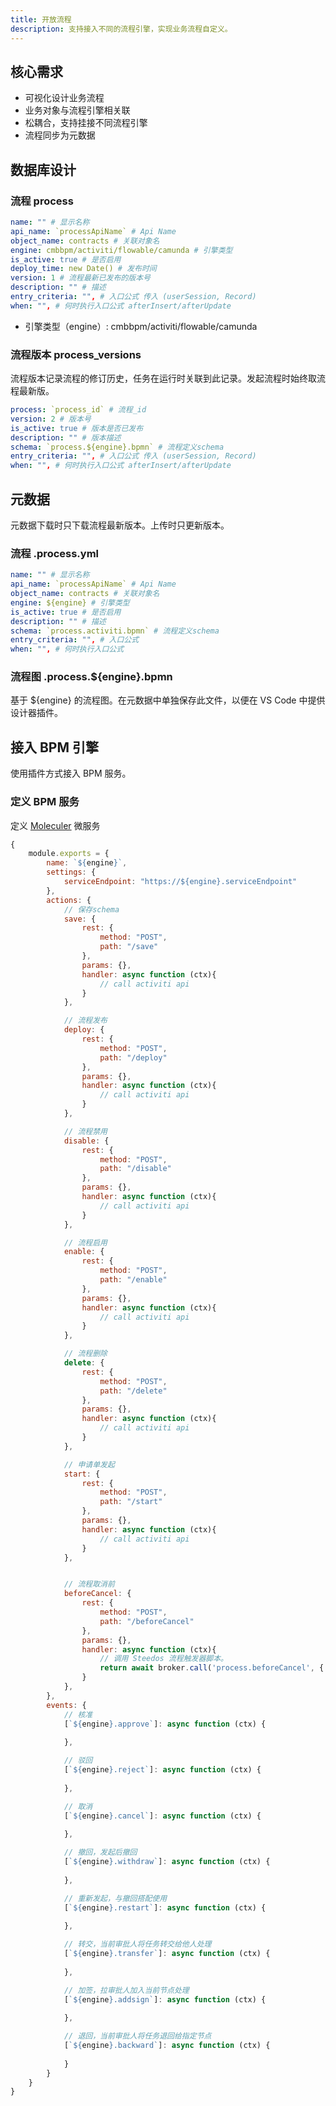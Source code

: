 ```yaml
---
title: 开放流程
description: 支持接入不同的流程引擎，实现业务流程自定义。
---
```


## 核心需求

- 可视化设计业务流程
- 业务对象与流程引擎相关联
- 松耦合，支持挂接不同流程引擎
- 流程同步为元数据

## 数据库设计

### 流程 process

```yml
name: "" # 显示名称
api_name: `processApiName` # Api Name
object_name: contracts # 关联对象名
engine: cmbbpm/activiti/flowable/camunda # 引擎类型
is_active: true # 是否启用
deploy_time: new Date() # 发布时间
version: 1 # 流程最新已发布的版本号
description: "" # 描述
entry_criteria: "", # 入口公式 传入 (userSession, Record)
when: "", # 何时执行入口公式 afterInsert/afterUpdate
```

- 引擎类型（engine）: cmbbpm/activiti/flowable/camunda 

### 流程版本 process_versions

流程版本记录流程的修订历史，任务在运行时关联到此记录。发起流程时始终取流程最新版。

```yml
process: `process_id` # 流程_id
version: 2 # 版本号
is_active: true # 版本是否已发布
description: "" # 版本描述
schema: `process.${engine}.bpmn` # 流程定义schema
entry_criteria: "", # 入口公式 传入 (userSession, Record)
when: "", # 何时执行入口公式 afterInsert/afterUpdate
```

## 元数据

元数据下载时只下载流程最新版本。上传时只更新版本。

### 流程 .process.yml

```yml
name: "" # 显示名称
api_name: `processApiName` # Api Name
object_name: contracts # 关联对象名
engine: ${engine} # 引擎类型
is_active: true # 是否启用
description: "" # 描述
schema: `process.activiti.bpmn` # 流程定义schema
entry_criteria: "", # 入口公式
when: "", # 何时执行入口公式
```

### 流程图 .process.${engine}.bpmn

基于 ${engine} 的流程图。在元数据中单独保存此文件，以便在 VS Code 中提供设计器插件。

## 接入 BPM 引擎

使用插件方式接入 BPM 服务。

### 定义 BPM 服务

定义 [Moleculer](https://moleculer.services/docs/0.14/services.html) 微服务

```js
{
    module.exports = {
        name: `${engine}`,
        settings: {
            serviceEndpoint: "https://${engine}.serviceEndpoint"
        },
        actions: {
            // 保存schema
            save: {
                rest: {
                    method: "POST",
                    path: "/save"
                },
                params: {},
                handler: async function (ctx){
                    // call activiti api
                }
            },

            // 流程发布
            deploy: {
                rest: {
                    method: "POST",
                    path: "/deploy"
                },
                params: {},
                handler: async function (ctx){
                    // call activiti api
                }
            },

            // 流程禁用
            disable: {
                rest: {
                    method: "POST",
                    path: "/disable"
                },
                params: {},
                handler: async function (ctx){
                    // call activiti api
                }
            },

            // 流程启用
            enable: {
                rest: {
                    method: "POST",
                    path: "/enable"
                },
                params: {},
                handler: async function (ctx){
                    // call activiti api
                }
            },

            // 流程删除
            delete: {
                rest: {
                    method: "POST",
                    path: "/delete"
                },
                params: {},
                handler: async function (ctx){
                    // call activiti api
                }
            },

            // 申请单发起
            start: {
                rest: {
                    method: "POST",
                    path: "/start"
                },
                params: {},
                handler: async function (ctx){
                    // call activiti api
                }
            },


            // 流程取消前
            beforeCancel: {
                rest: {
                    method: "POST",
                    path: "/beforeCancel"
                },
                params: {},
                handler: async function (ctx){
                    // 调用 Steedos 流程触发器脚本。
                    return await broker.call('process.beforeCancel', { event, context })
                }
            },
        },
        events: {
            // 核准
            [`${engine}.approve`]: async function (ctx) {
                
            },

            // 驳回
            [`${engine}.reject`]: async function (ctx) {
                
            },

            // 取消
            [`${engine}.cancel`]: async function (ctx) {
                
            },

            // 撤回，发起后撤回
            [`${engine}.withdraw`]: async function (ctx) {
                
            },

            // 重新发起，与撤回搭配使用
            [`${engine}.restart`]: async function (ctx) {
                
            },

            // 转交，当前审批人将任务转交给他人处理
            [`${engine}.transfer`]: async function (ctx) {
                
            },

            // 加签，拉审批人加入当前节点处理
            [`${engine}.addsign`]: async function (ctx) {
                
            },

            // 退回，当前审批人将任务退回给指定节点
            [`${engine}.backward`]: async function (ctx) {
                
            }
        }
    }
}
```

